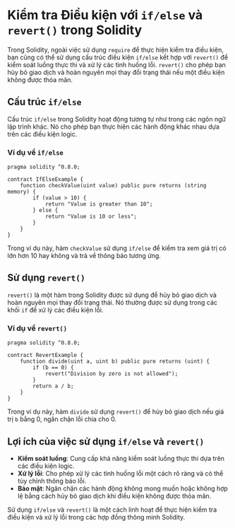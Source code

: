# Kiểm tra Điều kiện với `if/else` và `revert()` trong Solidity


<YouTubePlayer videoId="-msnfvuCaLM"/>

Trong Solidity, ngoài việc sử dụng `require` để thực hiện kiểm tra điều kiện, bạn cũng có thể sử dụng cấu trúc điều kiện `if/else` kết hợp với `revert()` để kiểm soát luồng thực thi và xử lý các tình huống lỗi. `revert()` cho phép bạn hủy bỏ giao dịch và hoàn nguyên mọi thay đổi trạng thái nếu một điều kiện không được thỏa mãn.

## Cấu trúc `if/else`

Cấu trúc `if/else` trong Solidity hoạt động tương tự như trong các ngôn ngữ lập trình khác. Nó cho phép bạn thực hiện các hành động khác nhau dựa trên các điều kiện logic.

### Ví dụ về `if/else`

```solidity
pragma solidity ^0.8.0;

contract IfElseExample {
    function checkValue(uint value) public pure returns (string memory) {
        if (value > 10) {
            return "Value is greater than 10";
        } else {
            return "Value is 10 or less";
        }
    }
}
```

Trong ví dụ này, hàm `checkValue` sử dụng `if/else` để kiểm tra xem giá trị có lớn hơn 10 hay không và trả về thông báo tương ứng.

## Sử dụng `revert()`

`revert()` là một hàm trong Solidity được sử dụng để hủy bỏ giao dịch và hoàn nguyên mọi thay đổi trạng thái. Nó thường được sử dụng trong các khối `if` để xử lý các điều kiện lỗi.

### Ví dụ về `revert()`

```solidity
pragma solidity ^0.8.0;

contract RevertExample {
    function divide(uint a, uint b) public pure returns (uint) {
        if (b == 0) {
            revert("Division by zero is not allowed");
        }
        return a / b;
    }
}
```

Trong ví dụ này, hàm `divide` sử dụng `revert()` để hủy bỏ giao dịch nếu giá trị `b` bằng 0, ngăn chặn lỗi chia cho 0.

## Lợi ích của việc sử dụng `if/else` và `revert()`

- **Kiểm soát luồng**: Cung cấp khả năng kiểm soát luồng thực thi dựa trên các điều kiện logic.
- **Xử lý lỗi**: Cho phép xử lý các tình huống lỗi một cách rõ ràng và có thể tùy chỉnh thông báo lỗi.
- **Bảo mật**: Ngăn chặn các hành động không mong muốn hoặc không hợp lệ bằng cách hủy bỏ giao dịch khi điều kiện không được thỏa mãn.

Sử dụng `if/else` và `revert()` là một cách linh hoạt để thực hiện kiểm tra điều kiện và xử lý lỗi trong các hợp đồng thông minh Solidity.